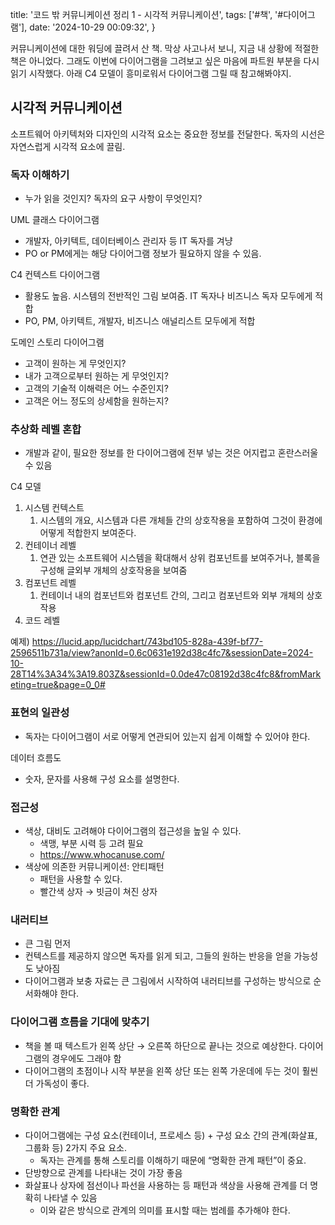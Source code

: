   title: '코드 밖 커뮤니케이션 정리 1 - 시각적 커뮤니케이션',
  tags: ['#책', '#다이어그램'],
  date: '2024-10-29 00:09:32',
}

커뮤니케이션에 대한 워딩에 끌려서 산 책.
막상 사고나서 보니, 지금 내 상황에 적절한 책은 아니었다. 그래도 이번에 다이어그램을 그려보고 싶은 마음에 파트원 부분을 다시 읽기 시작했다.
아래 C4 모델이 흥미로워서 다이어그램 그릴 때 참고해봐야지.

## 시각적 커뮤니케이션

소프트웨어 아키텍처와 디자인의 시각적 요소는 중요한 정보를 전달한다. 독자의 시선은 자연스럽게 시각적 요소에 끌림.

### 독자 이해하기

- 누가 읽을 것인지? 독자의 요구 사항이 무엇인지?

UML 클래스 다이어그램

- 개발자, 아키텍트, 데이터베이스 관리자 등 IT 독자를 겨냥
- PO or PM에게는 해당 다이어그램 정보가 필요하지 않을 수 있음.

C4 컨텍스트 다이어그램

- 활용도 높음. 시스템의 전반적인 그림 보여줌. IT 독자나 비즈니스 독자 모두에게 적합
- PO, PM, 아키텍트, 개발자, 비즈니스 애널리스트 모두에게 적합

도메인 스토리 다이어그램

- 고객이 원하는 게 무엇인지?
- 내가 고객으로부터 원하는 게 무엇인지?
- 고객의 기술적 이해력은 어느 수준인지?
- 고객은 어느 정도의 상세함을 원하는지?

### 추상화 레벨 혼합

- 개발과 같이, 필요한 정보를 한 다이어그램에 전부 넣는 것은 어지럽고 혼란스러울 수 있음

C4 모델

1. 시스템 컨텍스트
   1. 시스템의 개요, 시스템과 다른 개체들 간의 상호작용을 포함하여 그것이 환경에 어떻게 적합한지 보여준다.
2. 컨테이너 레벨
   1. 연관 있는 소프트웨어 시스템을 확대해서 상위 컴포넌트를 보여주거나, 블록을 구성해 글외부 개체의 상호작용을 보여줌
3. 컴포넌트 레벨
   1. 컨테이너 내의 컴포넌트와 컴포넌트 간의, 그리고 컴포넌트와 외부 개체의 상호 작용
4. 코드 레벨

예제)
https://lucid.app/lucidchart/743bd105-828a-439f-bf77-2596511b731a/view?anonId=0.6c0631e192d38c4fc7&sessionDate=2024-10-28T14%3A34%3A19.803Z&sessionId=0.0de47c08192d38c4fc8&fromMarketing=true&page=0_0#

### 표현의 일관성

- 독자는 다이어그램이 서로 어떻게 연관되어 있는지 쉽게 이해할 수 있어야 한다.

데이터 흐름도

- 숫자, 문자를 사용해 구성 요소를 설명한다.

### 접근성

- 색상, 대비도 고려해야 다이어그램의 접근성을 높일 수 있다.
  - 색맹, 부분 시력 등 고려 필요
  - https://www.whocanuse.com/
- 색상에 의존한 커뮤니케이션: 안티패턴
  - 패턴을 사용할 수 있다.
  - 빨간색 상자 → 빗금이 쳐진 상자

### 내러티브

- 큰 그림 먼저
- 컨텍스트를 제공하지 않으면 독자를 읽게 되고, 그들의 원하는 반응을 얻을 가능성도 낮아짐
- 다이어그램과 보충 자료는 큰 그림에서 시작하여 내러티브를 구성하는 방식으로 순서화해야 한다.

### 다이어그램 흐름을 기대에 맞추기

- 책을 볼 때 텍스트가 왼쪽 상단 → 오른쪽 하단으로 끝나는 것으로 예상한다. 다이어 그램의 경우에도 그래야 함
- 다이어그램의 초점이나 시작 부분을 왼쪽 상단 또는 왼쪽 가운데에 두는 것이 훨씬 더 가독성이 좋다.

### 명확한 관계

- 다이어그램에는 구성 요소(컨테이너, 프로세스 등) + 구성 요소 간의 관계(화살표, 그룹화 등) 2가지 주요 요소.
  - 독자는 관계를 통해 스토리를 이해하기 때문에 “명확한 관계 패턴”이 중요.
- 단방향으로 관계를 나타내는 것이 가장 좋음
- 화살표나 상자에 점선이나 파선을 사용하는 등 패턴과 색상을 사용해 관계를 더 명확히 나타낼 수 있음
  - 이와 같은 방식으로 관계의 의미를 표시할 때는 범례를 추가해야 한다.
